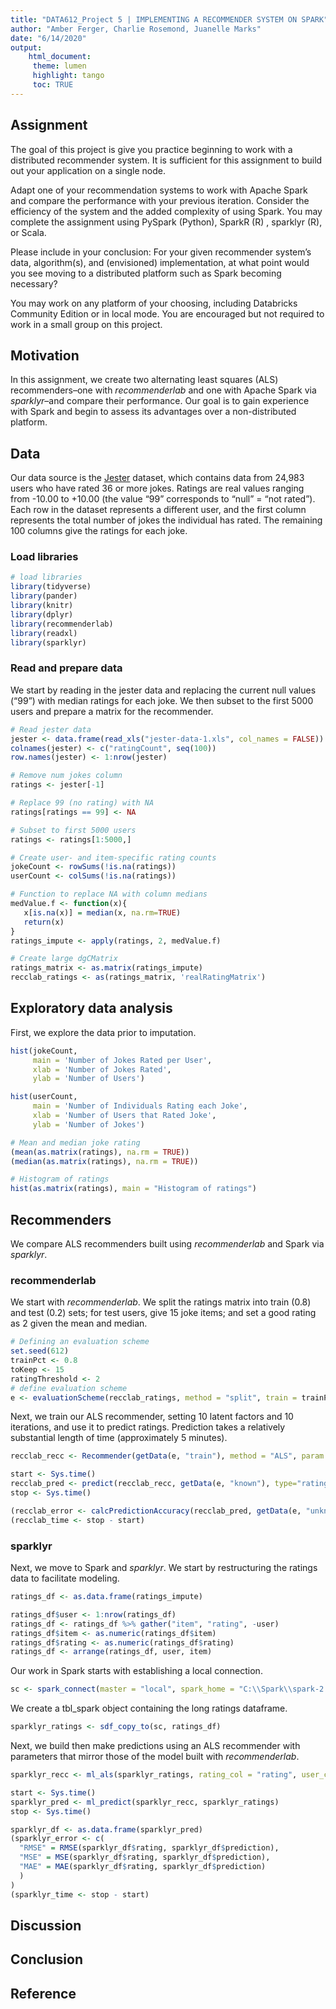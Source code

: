 ```yaml
---
title: "DATA612_Project 5 | IMPLEMENTING A RECOMMENDER SYSTEM ON SPARK"
author: "Amber Ferger, Charlie Rosemond, Juanelle Marks" 
date: "6/14/2020"
output: 
    html_document:
     theme: lumen
     highlight: tango
     toc: TRUE
---
```

## Assignment
The goal of this project is give you practice beginning to work with a distributed recommender system. It is sufficient for this assignment to build out your application on a single node.

Adapt one of your recommendation systems to work with Apache Spark and compare the performance with your previous iteration. Consider the efficiency of the system and the added complexity of using Spark. You may complete the assignment using PySpark (Python), SparkR (R) , sparklyr (R), or Scala.

Please include in your conclusion: For your given recommender system’s data, algorithm(s), and (envisioned) implementation, at what point would you see moving to a distributed platform such as Spark becoming necessary?

You may work on any platform of your choosing, including Databricks Community Edition or in local mode. You are encouraged but not required to work in a small group on this project.


## Motivation
In this assignment, we create two alternating least squares (ALS) recommenders--one with *recommenderlab* and one with Apache Spark via *sparklyr*--and compare their performance. Our goal is to gain experience with Spark and begin to assess its advantages over a non-distributed platform.


## Data
Our data source is the [Jester](http://eigentaste.berkeley.edu/dataset/) dataset, which contains data from 24,983 users who have rated 36 or more jokes. Ratings are real values ranging from -10.00 to +10.00 (the value "99" corresponds to "null" = "not rated"). Each row in the dataset represents a different user, and the first column represents the total number of jokes the individual has rated. The remaining 100 columns give the ratings for each joke. 


### Load libraries

```r
# load libraries
library(tidyverse)
library(pander)
library(knitr)
library(dplyr)
library(recommenderlab)
library(readxl)
library(sparklyr)
```

### Read and prepare data
We start by reading in the jester data and replacing the current null values ("99") with median ratings for each joke. We then subset to the first 5000 users and prepare a matrix for the recommender.

```r
# Read jester data
jester <- data.frame(read_xls("jester-data-1.xls", col_names = FALSE))
colnames(jester) <- c("ratingCount", seq(100))
row.names(jester) <- 1:nrow(jester)

# Remove num jokes column
ratings <- jester[-1]

# Replace 99 (no rating) with NA
ratings[ratings == 99] <- NA

# Subset to first 5000 users
ratings <- ratings[1:5000,]

# Create user- and item-specific rating counts
jokeCount <- rowSums(!is.na(ratings))
userCount <- colSums(!is.na(ratings))

# Function to replace NA with column medians
medValue.f <- function(x){
   x[is.na(x)] = median(x, na.rm=TRUE) 
   return(x)
}
ratings_impute <- apply(ratings, 2, medValue.f)
```

```r
# Create large dgCMatrix
ratings_matrix <- as.matrix(ratings_impute)
recclab_ratings <- as(ratings_matrix, 'realRatingMatrix')
```

## Exploratory data analysis
First, we explore the data prior to imputation.

```r
hist(jokeCount,
     main = 'Number of Jokes Rated per User',
     xlab = 'Number of Jokes Rated',
     ylab = 'Number of Users')
```


```r
hist(userCount,
     main = 'Number of Individuals Rating each Joke',
     xlab = 'Number of Users that Rated Joke',
     ylab = 'Number of Jokes')
```
  
 
```r
# Mean and median joke rating
(mean(as.matrix(ratings), na.rm = TRUE))
(median(as.matrix(ratings), na.rm = TRUE))

# Histogram of ratings
hist(as.matrix(ratings), main = "Histogram of ratings")
```

## Recommenders
We compare ALS recommenders built using *recommenderlab* and Spark via *sparklyr*.

### recommenderlab
We start with *recommenderlab*. We split the ratings matrix into train (0.8) and test (0.2) sets; for test users, give 15 joke items; and set a good rating as 2 given the mean and median.

```r
# Defining an evaluation scheme
set.seed(612)
trainPct <- 0.8
toKeep <- 15
ratingThreshold <- 2
# define evaluation scheme
e <- evaluationScheme(recclab_ratings, method = "split", train = trainPct, given = toKeep, goodRating = ratingThreshold)
```

Next, we train our ALS recommender, setting 10 latent factors and 10 iterations, and use it to predict ratings. Prediction takes a relatively substantial length of time (approximately 5 minutes).

```r
recclab_recc <- Recommender(getData(e, "train"), method = "ALS", param = list(n_factors = 10, lambda = 0.1, n_iterations = 10, seed = 612))
```

```r
start <- Sys.time()
recclab_pred <- predict(recclab_recc, getData(e, "known"), type="ratings")
stop <- Sys.time()
```

```r
(recclab_error <- calcPredictionAccuracy(recclab_pred, getData(e, "unknown")))
(recclab_time <- stop - start)
```


### sparklyr
Next, we move to Spark and *sparklyr*. We start by restructuring the ratings data to facilitate modeling.

```r
ratings_df <- as.data.frame(ratings_impute)
```

```r
ratings_df$user <- 1:nrow(ratings_df)
ratings_df <- ratings_df %>% gather("item", "rating", -user)
ratings_df$item <- as.numeric(ratings_df$item)
ratings_df$rating <- as.numeric(ratings_df$rating)
ratings_df <- arrange(ratings_df, user, item)
```


Our work in Spark starts with establishing a local connection.

```r
sc <- spark_connect(master = "local", spark_home = "C:\\Spark\\spark-2.4.6-bin-hadoop2.7")
```


We create a tbl_spark object containing the long ratings dataframe.

```r
sparklyr_ratings <- sdf_copy_to(sc, ratings_df)
```


Next, we build then make predictions using an ALS recommender with parameters that mirror those of the model built with *recommenderlab*.

```r
sparklyr_recc <- ml_als(sparklyr_ratings, rating_col = "rating", user_col = "user", item_col = "item", rank = 10, reg_param = 0.1, max_iter = 10)
```

```r
start <- Sys.time()
sparklyr_pred <- ml_predict(sparklyr_recc, sparklyr_ratings)
stop <- Sys.time()
```

```r
sparklyr_df <- as.data.frame(sparklyr_pred)
(sparklyr_error <- c(
  "RMSE" = RMSE(sparklyr_df$rating, sparklyr_df$prediction),
  "MSE" = MSE(sparklyr_df$rating, sparklyr_df$prediction),
  "MAE" = MAE(sparklyr_df$rating, sparklyr_df$prediction)
  )
)
(sparklyr_time <- stop - start) 
```


## Discussion

## Conclusion

## Reference
